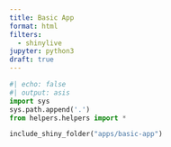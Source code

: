 ```yaml
---
title: Basic App
format: html
filters:
  - shinylive
jupyter: python3
draft: true
---
```


```python
#| echo: false
#| output: asis
import sys
sys.path.append('.')
from helpers.helpers import *

include_shiny_folder("apps/basic-app")
```